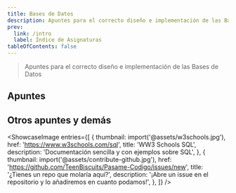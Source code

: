 ```yaml
---
title: Bases de Datos
description: Apuntes para el correcto diseño e implementación de las Bases de Datos
prev:
  link: /intro
  label: Índice de Asignaturas
tableOfContents: false
---
```



> Apuntes para el correcto diseño e implementación de las Bases de Datos

## Apuntes

<LinkCard
  title="DML DDL"
  description="Breves apuntes para el lenguaje de manipulación de datos o DML (Data Manipulation Language) y para el lenguaje de definición de datos o DDL (Data Definition Language). Comandos como CREATE, DROP, INSERT o UPDATE."
  href="/bede/apuntes/dml-ddl"
/>

## Otros apuntes y demás

<ShowcaseImage
  entries={[
    {
      thumbnail: import('@assets/w3schools.jpg'),
      href: 'https://www.w3schools.com/sql',
      title: 'WW3 Schools SQL',
      description: 'Documentación sencilla y con ejemplos sobre SQL',
    },
    {
      thumbnail: import('@assets/contribute-github.jpg'),
      href: 'https://github.com/TeenBiscuits/Pasame-Codigo/issues/new',
      title: '¿Tienes un repo que molaría aquí?',
      description: '¡Abre un issue en el repositorio y lo añadiremos en cuanto podamos!',
    },
  ]}
/>


